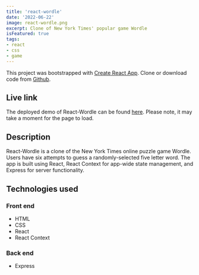 ```yaml
---
title: 'react-wordle'
date: '2022-06-22'
image: react-wordle.png
excerpt: Clone of New York Times' popular game Wordle
isFeatured: true
tags:
- react
- css
- game
---
```


This project was bootstrapped with [Create React App](https://github.com/facebook/create-react-app). Clone or download code from <a href="https://github.com/alexfotopoulos/react-wordle" target="_blank" rel="noreferrer">Github</a>.

## Live link

The deployed demo of React-Wordle can be found <a href="https://foto-wordle.herokuapp.com" target="_blank" rel="noreferrer">here</a>. Please note, it may take a moment for the page to load.

## Description

React-Wordle is a clone of the New York Times online puzzle game Wordle. Users have six attempts to guess a randomly-selected five letter word. The app is built using React, React Context for app-wide state management, and Express for server functionality.

## Technologies used

### Front end
- HTML
- CSS
- React
- React Context

### Back end
- Express